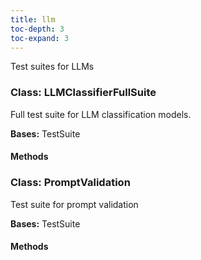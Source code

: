 ```yaml
---
title: llm
toc-depth: 3
toc-expand: 3
---
```


Test suites for LLMs

### Class: LLMClassifierFullSuite

Full test suite for LLM classification models.

**Bases:** TestSuite

#### Methods

### Class: PromptValidation

Test suite for prompt validation

**Bases:** TestSuite

#### Methods
